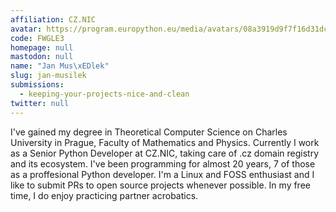 ```yaml
---
affiliation: CZ.NIC
avatar: https://program.europython.eu/media/avatars/08a3919d9f7f16d31dc71ade4db10aac_zR5d9bP.jpg
code: FWGLE3
homepage: null
mastodon: null
name: "Jan Mus\xEDlek"
slug: jan-musilek
submissions:
  - keeping-your-projects-nice-and-clean
twitter: null
---
```


I've gained my degree in Theoretical Computer Science on Charles University in
Prague, Faculty of Mathematics and Physics. Currently I work as a Senior Python
Developer at CZ.NIC, taking care of .cz domain registry and its ecosystem. I've
been programming for almost 20 years, 7 of those as a proffesional Python
developer. I'm a Linux and FOSS enthusiast and I like to submit PRs to open
source projects whenever possible. In my free time, I do enjoy practicing
partner acrobatics.
